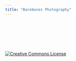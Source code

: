```yaml
---
title: "Barebones Photography"
---
```

<br>
<br>
<div class="random-photo">
<script src="randomPhoto.js"></script>
</div>

<br><br><br>
<div class="center">
<a rel="license" href="http://creativecommons.org/licenses/by/4.0/"><img alt="Creative Commons License" style="border-width:0" src="https://i.creativecommons.org/l/by/4.0/80x15.png" /></a>
</div>
